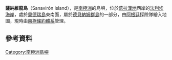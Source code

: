 {{coord|68|9|S|67|5|W|display=title}}

'''薩納維龍島'''（Sanavirón Island），是[[南極洲|南極洲]]的島嶼，位於[[葛拉漢地|葛拉漢地]]西岸的[[法利埃海岸|法利埃海岸]]，處於[[奧德瑞島|奧德瑞島]]東南面，屬於[[德貝納姆群島|德貝納姆群島]]的一部分，由[[阿根廷|阿根廷]]探險隊繪入地圖，現時由[[南極條約體系|南極條約體系]]管理。

==參考資料==
{{usgs-gazetteer}}

{{DEFAULTSORT:Sanavirón Island}}
[[Category:南極洲島嶼|Category:南極洲島嶼]]


{{FallièresCoast-geo-stub}}